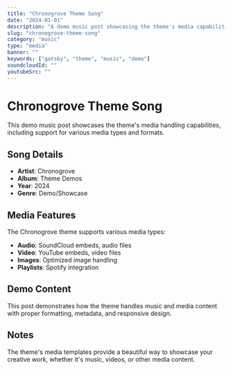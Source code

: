 ```yaml
---
title: "Chronogrove Theme Song"
date: "2024-01-01"
description: "A demo music post showcasing the theme's media capabilities"
slug: "chronogrove-theme-song"
category: "music"
type: "media"
banner: ""
keywords: ["gatsby", "theme", "music", "demo"]
soundcloudId: ""
youtubeSrc: ""
---
```


# Chronogrove Theme Song

This demo music post showcases the theme's media handling capabilities, including support for various media types and formats.

## Song Details

- **Artist**: Chronogrove
- **Album**: Theme Demos
- **Year**: 2024
- **Genre**: Demo/Showcase

## Media Features

The Chronogrove theme supports various media types:
- **Audio**: SoundCloud embeds, audio files
- **Video**: YouTube embeds, video files
- **Images**: Optimized image handling
- **Playlists**: Spotify integration

## Demo Content

This post demonstrates how the theme handles music and media content with proper formatting, metadata, and responsive design.

## Notes

The theme's media templates provide a beautiful way to showcase your creative work, whether it's music, videos, or other media content. 